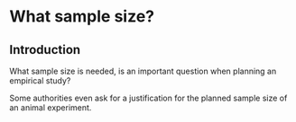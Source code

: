 
# What sample size?  {#samplesize}

## Introduction

What sample size is needed, is an important question when planning an empirical study?

Some authorities even ask for a justification for the planned sample size of an animal experiment. 


